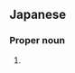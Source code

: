 ==Japanese==
{{ja-kanjitab|穫|実|子}}

===Proper noun===
{{ja-pos|proper|えみこ}}

# {{given name|female|lang=ja|sort=えみこ}}